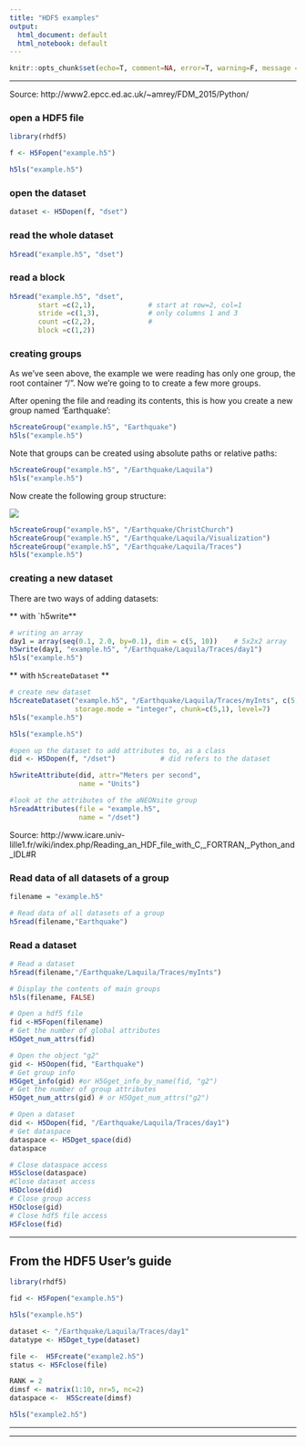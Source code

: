 ```yaml
---
title: "HDF5 examples"
output:
  html_document: default
  html_notebook: default
---
```


```r
knitr::opts_chunk$set(echo=T, comment=NA, error=T, warning=F, message = F, fig.align = 'center')
```


-------

Source: http://www2.epcc.ed.ac.uk/~amrey/FDM_2015/Python/


### open a HDF5 file
```r
library(rhdf5)

f <- H5Fopen("example.h5")

h5ls("example.h5")

```
### open the dataset
```r
dataset <- H5Dopen(f, "dset")
```

### read the whole dataset
```r
h5read("example.h5", "dset")
```

### read a block
```r
h5read("example.h5", "dset", 
       start =c(2,1),             # start at row=2, col=1
       stride =c(1,3),            # only columns 1 and 3
       count =c(2,2),             # 
       block =c(1,2))
```

### creating groups
As we’ve seen above, the example we were reading has only one group, the root container “/”. Now we’re going to to create a few more groups.

After opening the file and reading its contents, this is how you create a new group named ‘Earthquake’:

```r
h5createGroup("example.h5", "Earthquake")
h5ls("example.h5")
```

Note that groups can be created using absolute paths or relative paths:

```r
h5createGroup("example.h5", "/Earthquake/Laquila")
h5ls("example.h5")
```

Now create the following group structure:

![](./images/group_structure.png)

```r
h5createGroup("example.h5", "/Earthquake/ChristChurch")
h5createGroup("example.h5", "/Earthquake/Laquila/Visualization")
h5createGroup("example.h5", "/Earthquake/Laquila/Traces")
h5ls("example.h5")
```

### creating a new dataset
There are two ways of adding datasets:

** with `h5write**

```r
# writing an array
day1 = array(seq(0.1, 2.0, by=0.1), dim = c(5, 10))    # 5x2x2 array
h5write(day1, "example.h5", "/Earthquake/Laquila/Traces/day1")
h5ls("example.h5")
```

** with `h5createDataset` **

```r
# create new dataset
h5createDataset("example.h5", "/Earthquake/Laquila/Traces/myInts", c(5,10), 
                storage.mode = "integer", chunk=c(5,1), level=7)
h5ls("example.h5")
```

```r
h5ls("example.h5")
```


```r
#open up the dataset to add attributes to, as a class
did <- H5Dopen(f, "/dset")           # did refers to the dataset

h5writeAttribute(did, attr="Meters per second",
                 name = "Units")
```



```r
#look at the attributes of the aNEONsite group
h5readAttributes(file = "example.h5", 
                 name = "/dset")
```

Source: http://www.icare.univ-lille1.fr/wiki/index.php/Reading_an_HDF_file_with_C,_FORTRAN,_Python_and_IDL#R

### Read data of all datasets of a group
```r
filename = "example.h5"

# Read data of all datasets of a group
h5read(filename,"Earthquake")
```

### Read a dataset
```r
# Read a dataset
h5read(filename,"/Earthquake/Laquila/Traces/myInts")
```


```r
# Display the contents of main groups
h5ls(filename, FALSE)

```

```r
# Open a hdf5 file
fid <-H5Fopen(filename)
# Get the number of global attributes
H5Oget_num_attrs(fid)
```


```r
# Open the object "g2"
gid <- H5Oopen(fid, "Earthquake")
# Get group info
H5Gget_info(gid) #or H5Gget_info_by_name(fid, "g2")
# Get the number of group attributes
H5Oget_num_attrs(gid) # or H5Oget_num_attrs("g2")
```

```r
# Open a dataset
did <- H5Dopen(fid, "/Earthquake/Laquila/Traces/day1")
# Get dataspace
dataspace <- H5Dget_space(did)
dataspace
```


```r
# Close dataspace access
H5Sclose(dataspace)
#Close dataset access
H5Dclose(did)
# Close group access
H5Oclose(gid)
# Close hdf5 file access
H5Fclose(fid)
```





------------------------------------------------

## From the HDF5 User's guide

```r
library(rhdf5)

fid <- H5Fopen("example.h5")

h5ls("example.h5")

```

```r
dataset <- "/Earthquake/Laquila/Traces/day1"
datatype <- H5Dget_type(dataset)
```



```r
file <-  H5Fcreate("example2.h5")
status <- H5Fclose(file)
```

```r
RANK = 2
dimsf <- matrix(1:10, nr=5, nc=2)
dataspace <-  H5Screate(dimsf)
```

```r
h5ls("example2.h5")
```








-----------------------------------------------------------------


---------------


